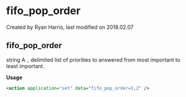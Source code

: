 
# fifo_pop_order 

 Created by  Ryan Harris, last modified on 2018.02.07

## fifo_pop_order

string A `,` delimited list of priorities to answered from most important to least important.

**Usage**

```xml
<action application="set" data="fifo_pop_order=1,2" />
```


